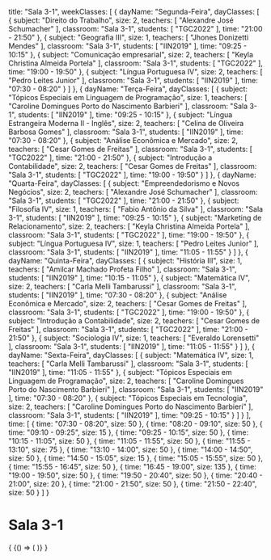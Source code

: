   title: "Sala 3-1",
  weekClasses: [
    {
      dayName: "Segunda-Feira",
      dayClasses: [
        {
          subject: "Direito do Trabalho",
          size: 2,
          teachers: [
            "Alexandre José Schumacher"
          ],
          classroom: "Sala 3-1",
          students: [
            "TGC2022"
          ],
          time: "21:00 - 21:50"
        },
        {
          subject: "Geografia III",
          size: 1,
          teachers: [
            "Jhones Donizetti Mendes"
          ],
          classroom: "Sala 3-1",
          students: [
            "IIN2019"
          ],
          time: "09:25 - 10:15"
        },
        {
          subject: "Comunicação empresarial",
          size: 2,
          teachers: [
            "Keyla Christina Almeida Portela"
          ],
          classroom: "Sala 3-1",
          students: [
            "TGC2022"
          ],
          time: "19:00 - 19:50"
        },
        {
          subject: "Língua Portuguesa IV",
          size: 2,
          teachers: [
            "Pedro Leites Junior"
          ],
          classroom: "Sala 3-1",
          students: [
            "IIN2019"
          ],
          time: "07:30 - 08:20"
        }
      ]
    },
    {
      dayName: "Terça-Feira",
      dayClasses: [
        {
          subject: "Tópicos Especiais em Linguagem de Programação",
          size: 1,
          teachers: [
            "Caroline Domingues Porto do Nascimento Barbieri"
          ],
          classroom: "Sala 3-1",
          students: [
            "IIN2019"
          ],
          time: "09:25 - 10:15"
        },
        {
          subject: "Língua Estrangeira Moderna II - Inglês",
          size: 2,
          teachers: [
            "Celina de Oliveira Barbosa Gomes"
          ],
          classroom: "Sala 3-1",
          students: [
            "IIN2019"
          ],
          time: "07:30 - 08:20"
        },
        {
          subject: "Análise Econômica e Mercado",
          size: 2,
          teachers: [
            "Cesar Gomes de Freitas"
          ],
          classroom: "Sala 3-1",
          students: [
            "TGC2022"
          ],
          time: "21:00 - 21:50"
        },
        {
          subject: "Introdução a Contabilidade",
          size: 2,
          teachers: [
            "Cesar Gomes de Freitas"
          ],
          classroom: "Sala 3-1",
          students: [
            "TGC2022"
          ],
          time: "19:00 - 19:50"
        }
      ]
    },
    {
      dayName: "Quarta-Feira",
      dayClasses: [
        {
          subject: "Empreendedorismo e Novos Negócios",
          size: 2,
          teachers: [
            "Alexandre José Schumacher"
          ],
          classroom: "Sala 3-1",
          students: [
            "TGC2022"
          ],
          time: "21:00 - 21:50"
        },
        {
          subject: "Filosofia IV",
          size: 1,
          teachers: [
            "Fabio Antônio da Silva"
          ],
          classroom: "Sala 3-1",
          students: [
            "IIN2019"
          ],
          time: "09:25 - 10:15"
        },
        {
          subject: "Marketing de Relacionamento",
          size: 2,
          teachers: [
            "Keyla Christina Almeida Portela"
          ],
          classroom: "Sala 3-1",
          students: [
            "TGC2022"
          ],
          time: "19:00 - 19:50"
        },
        {
          subject: "Língua Portuguesa IV",
          size: 1,
          teachers: [
            "Pedro Leites Junior"
          ],
          classroom: "Sala 3-1",
          students: [
            "IIN2019"
          ],
          time: "11:05 - 11:55"
        }
      ]
    },
    {
      dayName: "Quinta-Feira",
      dayClasses: [
        {
          subject: "História III",
          size: 1,
          teachers: [
            "Amilcar Machado Profeta Filho"
          ],
          classroom: "Sala 3-1",
          students: [
            "IIN2019"
          ],
          time: "10:15 - 11:05"
        },
        {
          subject: "Matemática IV",
          size: 2,
          teachers: [
            "Carla Melli Tambarussi"
          ],
          classroom: "Sala 3-1",
          students: [
            "IIN2019"
          ],
          time: "07:30 - 08:20"
        },
        {
          subject: "Análise Econômica e Mercado",
          size: 2,
          teachers: [
            "Cesar Gomes de Freitas"
          ],
          classroom: "Sala 3-1",
          students: [
            "TGC2022"
          ],
          time: "19:00 - 19:50"
        },
        {
          subject: "Introdução a Contabilidade",
          size: 2,
          teachers: [
            "Cesar Gomes de Freitas"
          ],
          classroom: "Sala 3-1",
          students: [
            "TGC2022"
          ],
          time: "21:00 - 21:50"
        },
        {
          subject: "Sociologia IV",
          size: 1,
          teachers: [
            "Everaldo Lorensetti"
          ],
          classroom: "Sala 3-1",
          students: [
            "IIN2019"
          ],
          time: "11:05 - 11:55"
        }
      ]
    },
    {
      dayName: "Sexta-Feira",
      dayClasses: [
        {
          subject: "Matemática IV",
          size: 1,
          teachers: [
            "Carla Melli Tambarussi"
          ],
          classroom: "Sala 3-1",
          students: [
            "IIN2019"
          ],
          time: "11:05 - 11:55"
        },
        {
          subject: "Tópicos Especiais em Linguagem de Programação",
          size: 2,
          teachers: [
            "Caroline Domingues Porto do Nascimento Barbieri"
          ],
          classroom: "Sala 3-1",
          students: [
            "IIN2019"
          ],
          time: "07:30 - 08:20"
        },
        {
          subject: "Tópicos Especiais em Tecnologia",
          size: 2,
          teachers: [
            "Caroline Domingues Porto do Nascimento Barbieri"
          ],
          classroom: "Sala 3-1",
          students: [
            "IIN2019"
          ],
          time: "09:25 - 10:15"
        }
      ]
    }
  ],
  time: [
    {
      time: "07:30 - 08:20",
      size: 50
    },
    {
      time: "08:20 - 09:10",
      size: 50
    },
    {
      time: "09:10 - 09:25",
      size: 15
    },
    {
      time: "09:25 - 10:15",
      size: 50
    },
    {
      time: "10:15 - 11:05",
      size: 50
    },
    {
      time: "11:05 - 11:55",
      size: 50
    },
    {
      time: "11:55 - 13:10",
      size: 75
    },
    {
      time: "13:10 - 14:00",
      size: 50
    },
    {
      time: "14:00 - 14:50",
      size: 50
    },
    {
      time: "14:50 - 15:05",
      size: 15
    },
    {
      time: "15:05 - 15:55",
      size: 50
    },
    {
      time: "15:55 - 16:45",
      size: 50
    },
    {
      time: "16:45 - 19:00",
      size: 135
    },
    {
      time: "19:00 - 19:50",
      size: 50
    },
    {
      time: "19:50 - 20:40",
      size: 50
    },
    {
      time: "20:40 - 21:00",
      size: 20
    },
    {
      time: "21:00 - 21:50",
      size: 50
    },
    {
      time: "21:50 - 22:40",
      size: 50
    }
  ]
}

# Sala 3-1

<div>
  {
    <BrowserOnly>
      {() => (
        <Grid
          title={data.title}
          weekClasses={data.weekClasses}
          time={data.time}
        />
      )}
    </BrowserOnly>
  }
</div>
